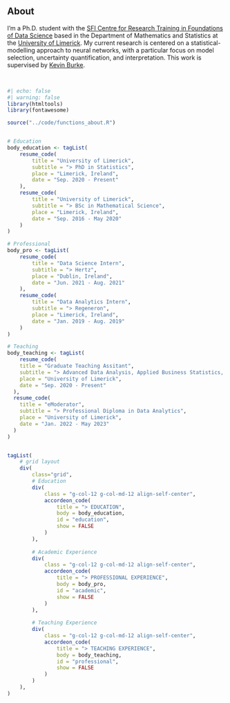 ## About

I'm a Ph.D. student with the [SFI Centre for Research Training in Foundations of Data Science](https://www.data-science.ie/) based in the Department of Mathematics and Statistics at the [University of Limerick](https://www.ul.ie/).
My current research is centered on a statistical-modelling approach to neural networks, with a particular focus on model selection, uncertainty quantification, and interpretation.
This work is supervised by [Kevin Burke](https://www.kevinburke.ie).

<br>

```r
#| echo: false
#| warning: false
library(htmltools)
library(fontawesome)

source("../code/functions_about.R")


# Education
body_education <- tagList(
    resume_code(
        title = "University of Limerick", 
        subtitle = "> PhD in Statistics",
        place = "Limerick, Ireland", 
        date = "Sep. 2020 - Present"
    ),
    resume_code(
        title = "University of Limerick", 
        subtitle = "> BSc in Mathematical Science",
        place = "Limerick, Ireland", 
        date = "Sep. 2016 - May 2020"
    )
)

# Professional
body_pro <- tagList(
    resume_code(
        title = "Data Science Intern", 
        subtitle = "> Hertz",
        place = "Dublin, Ireland", 
        date = "Jun. 2021 - Aug. 2021"
    ),
    resume_code(
        title = "Data Analytics Intern", 
        subtitle = "> Regeneron",
        place = "Limerick, Ireland", 
        date = "Jan. 2019 - Aug. 2019"
    )
)

# Teaching 
body_teaching <- tagList(
    resume_code(
    title = "Graduate Teaching Assitant", 
    subtitle = "> Advanced Data Analysis, Applied Business Statistics, Applied Data Analysis, Engineering Mathematics, Probability Models, Statistics for Data Analytics, Stochastic Processes",
    place = "University of Limerick", 
    date = "Sep. 2020 - Present"
  ),
  resume_code(
    title = "eModerator", 
    subtitle = "> Professional Diploma in Data Analytics",
    place = "University of Limerick", 
    date = "Jan. 2022 - May 2023"
  )
)


tagList(
    # grid layout
    div(
        class="grid",
        # Education
        div(
            class = "g-col-12 g-col-md-12 align-self-center",
            accordeon_code(
                title = "> EDUCATION",
                body = body_education,
                id = "education",
                show = FALSE
            )
        ),
        
        # Academic Experience
        div(
            class = "g-col-12 g-col-md-12 align-self-center",
            accordeon_code(
                title = "> PROFESSIONAL EXPERIENCE",
                body = body_pro,
                id = "academic",
                show = FALSE
            )
        ),
    
        # Teaching Experience
        div(
            class = "g-col-12 g-col-md-12 align-self-center",
            accordeon_code(
                title = "> TEACHING EXPERIENCE",
                body = body_teaching,
                id = "professional",
                show = FALSE
            )
        )
    ),
)
```
